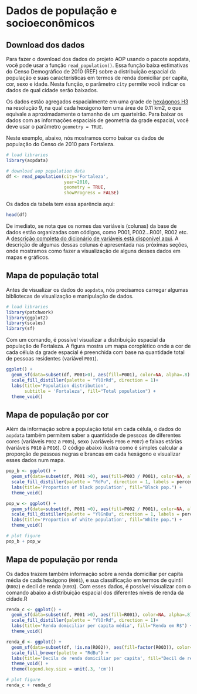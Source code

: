 # Dados de população e socioeconômicos

## Download dos dados


Para fazer o download dos dados do projeto AOP usando o pacote aopdata, você pode usar a função `read_population()`. Essa função baixa estimativas do Censo Demográfico de 2010 (REF) sobre a distribuição espacial da população e suas características em termos de renda domiciliar per capita, cor, sexo e idade. Nesta função, o parâmetro `city` permite você indicar os dados de qual cidade serão baixados. 

Os dados estão agregados espacialmente em uma grade de [hexágonos H3](https://h3geo.org/) na resolução 9, na qual cada hexágono tem uma área de 0.11 km2, o que equivale a aproximadamente o tamanho de um quarteirão. Para baixar os dados com as informações espaciais de geometria da grade espacial, você deve usar o parâmetro `geometry = TRUE`. 

Neste exemplo, abaixo, nós mostramos como baixar os dados de população do Censo de 2010 para Fortaleza.



```r
# load libraries
library(aopdata)

# download aop population data
df <- read_population(city='Fortaleza',
                      year=2010,
                      geometry = TRUE,
                      showProgress = FALSE)
```

Os dados da tabela tem essa aparência aqui:

```r
head(df)
```

De imediato, se nota que os nomes das variáveis (colunas) da base de dados estão organizadas com códigos, como P001, P002…R001, R002 etc. A [descrição completa do dicionário de variáveis está disponível aqui](https://ipeagit.github.io/aopdata/articles/data_dic_pt.html). A descrição de algumas dessas colunas é apresentada nas próximas seções, onde mostramos como fazer a visualização de alguns desses dados em mapas e gráficos.



## Mapa de população total

Antes de visualizar os dados do `aopdata`, nós precisamos carregar algumas bibliotecas de visualização e manipulação de dados.

```r
# load libraries
library(patchwork)
library(ggplot2)
library(scales)
library(sf)
```

Com um comando, é possível visualizar a distribuição espacial da população de Fortaleza. A figura mostra um mapa coroplético onde a cor de cada célula da grade espacial é preenchida com base na quantidade total de pessoas residentes (variável `P001`).

```r
ggplot() +
  geom_sf(data=subset(df, P001>0), aes(fill=P001), color=NA, alpha=.8) +
  scale_fill_distiller(palette = "YlOrRd", direction = 1)+
  labs(title='Population distribution', 
       subtitle = 'Fortaleza', fill="Total population") +
  theme_void()

```


## Mapa de população por cor

Além da informação sobre a população total em cada célula, o dados do `aopdata` também permitem saber a quantidade de pessoas de diferentes cores (variáveis `P002` a `P005`), sexo (variáveis `P006` e `P007`) e faixas etárias (variáveis `P010` à `P016`). O código abaixo ilustra como é simples calcular a proporção de pessoas negras e brancas em cada hexágono e visualizar esses dados num mapa.



```r
pop_b <- ggplot() +
  geom_sf(data=subset(df, P001 >0), aes(fill=P003 / P001), color=NA, alpha=.8) +
  scale_fill_distiller(palette = "RdPu", direction = 1, labels = percent, limits=c(0, 1))+
  labs(title='Proportion of black population', fill="Black pop.") +
  theme_void()

pop_w <- ggplot() +
  geom_sf(data=subset(df, P001 >0), aes(fill=P002 / P001), color=NA, alpha=.8) +
  scale_fill_distiller(palette = "YlGnBu", direction = 1, labels = percent, limits=c(0, 1))+
  labs(title='Proportion of white population', fill="White pop.") +
  theme_void()

# plot figure
pop_b + pop_w

```


## Mapa de população por renda

Os dados trazem também informação sobre a renda domiciliar per capita média de cada hexágono (`R001`), e sua classificação em termos de quintil (`R002`) e decil de renda (`R003`). Com esses dados, é possível visualizar com o comando abaixo a distribuição espacial dos diferentes níveis de renda da cidade.R


```r
renda_c <- ggplot() +
  geom_sf(data=subset(df, P001 >0), aes(fill=R001), color=NA, alpha=.8) +
  scale_fill_distiller(palette = "YlOrRd", direction = 1)+
  labs(title='Renda domiciliar per capita média', fill="Renda em R$") +
  theme_void()

renda_d <- ggplot() +
  geom_sf(data=subset(df, !is.na(R002)), aes(fill=factor(R003)), color=NA, alpha=.8) +
  scale_fill_brewer(palette = "RdBu") +
  labs(title='Decils de renda domiciliar per capita', fill="Decil de renda") +
  theme_void() +
  theme(legend.key.size = unit(.3, 'cm'))

# plot figure
renda_c + renda_d

```

